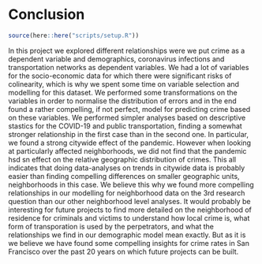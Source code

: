 # Conclusion

```r
source(here::here("scripts/setup.R"))
```


In this project we explored different relationships were we put crime as a dependent variable and demographics, coronavirus infections and transportation networks as dependent variables. We had a lot of variables for the socio-economic data for which there were significant risks of colinearity, which is why we spent some time on variable selection and modelling for this dataset. We performed some transformations on the variables in order to normalise the distribution of errors and in the end found a rather compelling, if not perfect, model for predicting crime based on these variables. 
We performed simpler analyses based on descriptive stastics for the COVID-19 and public transportation, finding a somewhat stronger relationship in the first case than in the second one. In particular, we found a strong citywide effect of the pandemic. However when looking at particularly affected neighborhoods, we did not find that the pandemic hsd sn effect on the relative geographic distribution of crimes. This all indicates that doing data-analyses on trends in citywide data is probably easier than finding compelling differences on smaller geographic units, neighborhoods in this case. We believe this why we found more compelling relationships in our modelling for neighborhood data on the 3rd research question than our other neighborhood level analyses. It would probably be interesting for future projects to find more detailed on the neighborhood of residence for criminals and victims to understand how local crime is, what form of transporation is used by the perpetrators, and what the relationships we find in our demographic model mean exactly. But as it is we believe we have found some compelling insights for crime rates in San Francisco over the past 20 years on which future projects can be built.

